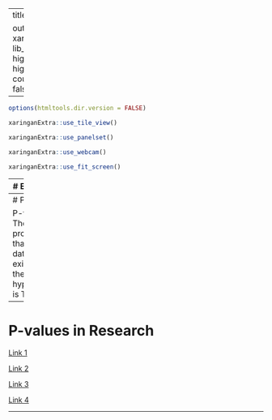 
---
title: "P-Value"


output:
  xaringan::moon_reader:
    lib_dir: libs
    nature:
      highlightStyle: github
      highlightLines: true
      countIncrementalSlides: false
   

---

```r
options(htmltools.dir.version = FALSE)
```

```r
xaringanExtra::use_tile_view()
```


```r
xaringanExtra::use_panelset()
```

```r
xaringanExtra::use_webcam()
```

```r
xaringanExtra::use_fit_screen()
```

---
# Example

---
# P-Value

P-value: The probability that "the data" exists if the null hypothesis is True

---
# P-values in Research

[Link 1](https://digitalcommons.calpoly.edu/cgi/viewcontent.cgi?article=1571&context=cmsp)

[Link 2](https://citeseerx.ist.psu.edu/document?repid=rep1&type=pdf&doi=8ccdce22f030c7361465cf09d0cf6e71103f0dd5)

[Link 3](https://www.sciencedirect.com/science/article/pii/S0140673605666305)

[Link 4](https://www.jstor.org/stable/pdf/146346.pdf)




---

